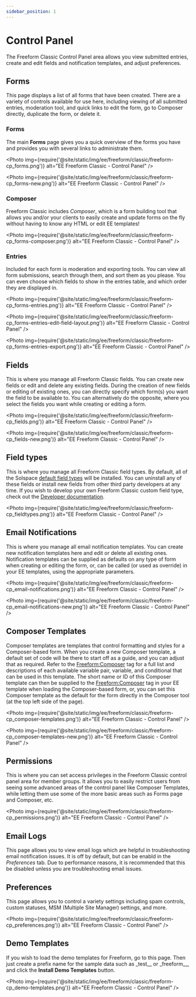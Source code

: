 ```yaml
---
sidebar_position: 1
---
```



# Control Panel

The Freeform Classic Control Panel area allows you view submitted entries, create and edit fields and notification templates, and adjust preferences.

## Forms

This page displays a list of all forms that have been created. There are a variety of controls available for use here, including viewing of all submitted entries, moderation tool, and quick links to edit the form, go to Composer directly, duplicate the form, or delete it.

### Forms

The main **Forms** page gives you a quick overview of the forms you have and provides you with several links to administrate them.

<Photo
  img={require('@site/static/img/ee/freeform/classic/freeform-cp_forms.png')}
  alt="EE Freeform Classic - Control Panel"
/>

<Photo
  img={require('@site/static/img/ee/freeform/classic/freeform-cp_forms-new.png')}
  alt="EE Freeform Classic - Control Panel"
/>

### Composer

Freeform Classic includes _Composer_, which is a form building tool that allows you and/or your clients to easily create and update forms on the fly without having to know any HTML or edit EE templates!

<Photo
  img={require('@site/static/img/ee/freeform/classic/freeform-cp_forms-composer.png')}
  alt="EE Freeform Classic - Control Panel"
/>

### Entries

Included for each form is moderation and exporting tools. You can view all form submissions, search through them, and sort them as you please. You can even choose which fields to show in the entries table, and which order they are displayed in.

<Photo
  img={require('@site/static/img/ee/freeform/classic/freeform-cp_forms-entries.png')}
  alt="EE Freeform Classic - Control Panel"
/>

<Photo
  img={require('@site/static/img/ee/freeform/classic/freeform-cp_forms-entries-edit-field-layout.png')}
  alt="EE Freeform Classic - Control Panel"
/>

<Photo
  img={require('@site/static/img/ee/freeform/classic/freeform-cp_forms-entries-export.png')}
  alt="EE Freeform Classic - Control Panel"
/>

## Fields

This is where you manage all Freeform Classic fields. You can create new fields or edit and delete any existing fields. During the creation of new fields or editing of existing ones, you can directly specify which form(s) you want the field to be available to. You can alternatively do the opposite, where you select the fields you want while creating or editing a form.

<Photo
  img={require('@site/static/img/ee/freeform/classic/freeform-cp_fields.png')}
  alt="EE Freeform Classic - Control Panel"
/>

<Photo
  img={require('@site/static/img/ee/freeform/classic/freeform-cp_fields-new.png')}
  alt="EE Freeform Classic - Control Panel"
/>

## Field types

This is where you manage all Freeform Classic field types. By default, all of the Solspace [default field types](./default-fieldtypes.mdx) will be installed. You can uninstall any of these fields or install new fields from other third party developers at any time. If you wish to develop your own Freeform Classic custom field type, check out the [Developer documentation](./default-fieldtypes.mdx).

<Photo
  img={require('@site/static/img/ee/freeform/classic/freeform-cp_fieldtypes.png')}
  alt="EE Freeform Classic - Control Panel"
/>

## Email Notifications

This is where you manage all email notification templates. You can create new notification templates here and edit or delete all existing ones. Notification templates can be supplied as defaults on any type of form when creating or editing the form, or, can be called (or used as override) in your EE templates, using the appropriate parameters.

<Photo
  img={require('@site/static/img/ee/freeform/classic/freeform-cp_email-notifications.png')}
  alt="EE Freeform Classic - Control Panel"
/>

<Photo
  img={require('@site/static/img/ee/freeform/classic/freeform-cp_email-notifications-new.png')}
  alt="EE Freeform Classic - Control Panel"
/>

## Composer Templates

Composer templates are templates that control formatting and styles for a Composer-based form. When you create a new Composer template, a default set of code will be there to start off as a guide, and you can adjust that as required. Refer to the [Freeform:Composer](../templating/composer.mdx) tag for a full list and descriptions of each available variable pair, variable, and conditional that can be used in this template. The short name or ID of this Composer template can then be supplied to the [Freeform:Composer](../templating/composer.mdx) tag in your EE template when loading the Composer-based form, or, you can set this Composer template as the default for the form directly in the Composer tool (at the top left side of the page).

<Photo
  img={require('@site/static/img/ee/freeform/classic/freeform-cp_composer-templates.png')}
  alt="EE Freeform Classic - Control Panel"
/>

<Photo
  img={require('@site/static/img/ee/freeform/classic/freeform-cp_composer-templates-new.png')}
  alt="EE Freeform Classic - Control Panel"
/>

## Permissions

This is where you can set access privileges in the Freeform Classic control panel area for member groups. It allows you to easily restrict users from seeing some advanced areas of the control panel like Composer Templates, while letting them use some of the more basic areas such as Forms page and Composer, etc.

<Photo
  img={require('@site/static/img/ee/freeform/classic/freeform-cp_permissions.png')}
  alt="EE Freeform Classic - Control Panel"
/>

## Email Logs

This page allows you to view email logs which are helpful in troubleshooting email notification issues. It is off by default, but can be enabld in the _Preferences_ tab. Due to performance reasons, it is recommended that this be disabled unless you are troubleshooting email issues.

## Preferences

This page allows you to control a variety settings including spam controls, custom statuses, MSM (Multiple Site Manager) settings, and more.

<Photo
  img={require('@site/static/img/ee/freeform/classic/freeform-cp_preferences.png')}
  alt="EE Freeform Classic - Control Panel"
/>

## Demo Templates

If you wish to load the demo templates for Freeform, go to this page. Then just create a prefix name for the sample data such as \_test\_\_ or \_freeform\_\_, and click the **Install Demo Templates** button.

<Photo
  img={require('@site/static/img/ee/freeform/classic/freeform-cp_demo-templates.png')}
  alt="EE Freeform Classic - Control Panel"
/>
